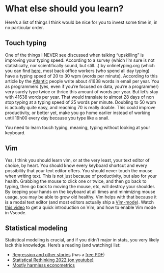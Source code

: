 # What else should you learn?

Here's a list of things I think would be nice for you to invest some time in, in no particular order.

## Touch typing

One of the things I NEVER see discussed when talking "upskilling" is improving your typing speed.
According to a survey (which I’m sure is not statistically, nor scientifically sound, but still...)
by onlinetyping.org (which you can find
[here](https://onlinetyping.org/blog/average-typing-speed.php#office-workers), most back office
workers (who spend all day typing) have a typing speed of 20 to 30 wpm (words per minute).
According to this article by the
[Atlantic](https://www.theatlantic.com/technology/archive/2013/01/you-probably-write-a-novels-worth-of-email-every-year/266942/)
people write about 41638 words in email per year. You as programmers (yes, even if you're focused
on data, you're a programmer) very surely type twice or thrice this amount of words per year. But
let's stay with 41638 words per year. That would translate to almost 28 days of non stop typing at
a typing speed of 25 words per minute. Doubling to 50 wpm is actually quite easy, and reaching 70
is really doable. This could improve productivity, or better yet, make you go home earlier instead
of working until 19h00 every day because you type like a snail. 

You need to learn touch typing, meaning, typing without looking at your keyboard.

## Vim

Yes, I think you should learn vim, or at the very least, your text editor of choice, by
heart. You should know every keyboard shortcut and every possibility that your text editor offers.
You should never touch the mouse when writing text. This is not just because of productivity, but
also for your health. Grabbing the mouse to click one or twice, and then go back to typing, then go
back to moving the mouse, etc, will destroy your shoulder. By keeping your hands on the keyboard at
all times and minimizing mouse usage, you may be able to grow old healthy. Vim helps with that
because it is a modal text editor (and most editors actually ship a
[Vim-mode](https://marketplace.visualstudio.com/items?itemName=vscodevim.vim)). 
Watch [this video](https://www.youtube.com/watch?v=-txKSRn0qeA) to get a quick introduction on 
Vim, and how to enable Vim mode in Vscode.

## Statistical modeling

Statistical modeling is crucial, and if you didn't major in stats, you very likely lack 
this knowledge. Here's a reading (and watching) list:

- [Regression and other stories](https://avehtari.github.io/ROS-Examples/) (has a [free PDF](https://users.aalto.fi/~ave/ROS.pdf))
- [Statistical Rethinking 2022 (on youtube)](https://www.youtube.com/watch?v=BYUykHScxj8&list=PLDcUM9US4XdMROZ57-OIRtIK0aOynbgZN)
- [Mostly harmless econometrics](https://press.princeton.edu/books/paperback/9780691120355/mostly-harmless-econometrics)
